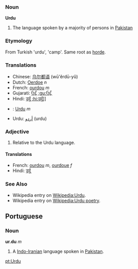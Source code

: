 ===Noun===
'''Urdu'''

# The language spoken by a majority of persons in [[Pakistan]]

===Etymology===
From Turkish 'urdu', 'camp'. Same root as [[horde]].

===Translations===

*Chinese: [[乌尔都语]] (wū'ěrdū-yǔ)
*Dutch: [[Oerdoe]] ''n''
*French: [[ourdou]] ''m''
*Gujarati: [[ઉર્દૂ]] [[:gu:ઉર્દૂ]]
*Hindi: [[उर्दू]] [[:hi:उर्दू]]]]
*{{pt}}: [[Urdu]] ''m''
*Urdu: [[اردو|أردو]] (urdu)

=== Adjective ===

# Relative to the Urdu language.

==== Translations ====

*French: [[ourdou]] ''m'', [[ourdoue]] ''f''
*Hindi: [[उर्दू]]

===See Also===
*Wikipedia entry on [[Wikipedia:Urdu]].
*Wikipedia entry on [[Wikipedia:Urdu poetry]].

== Portuguese ==
=== Noun ===
'''ur.du''' ''m''

# A [[Indo-Iranian]] language spoken in [[Pakistan]].

[[pt:Urdu]]